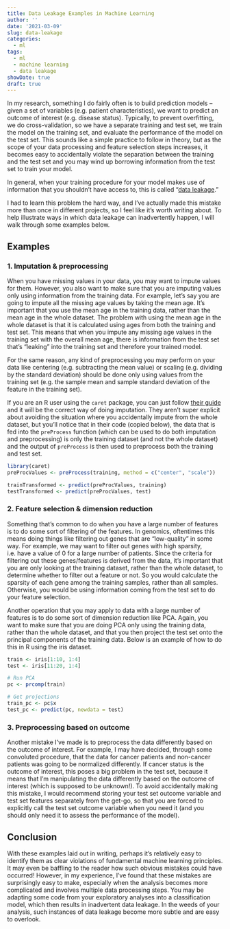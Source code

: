 ```yaml
---
title: Data Leakage Examples in Machine Learning
author: ''
date: '2021-03-09'
slug: data-leakage
categories:
  - ml
tags:
  - ml
  - machine learning
  - data leakage
showDate: true
draft: true
---
```


In my research, something I do fairly often is to build prediction models -- given a set of variables (e.g. patient characteristics), we want to predict an outcome of interest (e.g. disease status). Typically, to prevent overfitting, we do cross-validation, so we have a separate training and test set, we train the model on the training set, and evaluate the performance of the model on the test set. This sounds like a simple practice to follow in theory, but as the scope of your data processing and feature selection steps increases, it becomes easy to accidentally violate the separation between the training and the test set and you may wind up borrowing information from the test set to train your model. 

In general, when your training procedure for your model makes use of information that you shouldn't have access to, this is called "[data leakage](https://en.wikipedia.org/wiki/Leakage_(machine_learning))." 

I had to learn this problem the hard way, and I've actually made this mistake more than once in different projects, so I feel like it's worth writing about. To help illustrate ways in which data leakage can inadvertently happen, I will walk through some examples below. 

## Examples


### 1. Imputation & preprocessing

When you have missing values in your data, you may want to impute values for them. However, you also want to make sure that you are imputing values only using information from the training data. For example, let's say you are going to impute all the missing age values by taking the mean age. It's important that you use the mean age in the training data, rather than the mean age in the whole dataset. The problem with using the mean age in the whole dataset is that it is calculated using ages from both the training and test set. This means that when you impute any missing age values in the training set with the overall mean age, there is information from the test set that's "leaking" into the training set and therefore your trained model.

For the same reason, any kind of preprocessing you may perform on your data like centering (e.g. subtracting the mean value) or scaling (e.g. dividing by the standard deviation) should be done only using values from the training set (e.g. the sample mean and sample standard deviation of the feature in the training set). 

If you are an R user using the `caret` package, you can just follow [their guide](https://topepo.github.io/caret/pre-processing.html#the-preprocess-function) and it will be the correct way of doing imputation. They aren't super explicit about avoiding the situation where you accidentally impute from the whole dataset, but you'll notice that in their code (copied below), the data that is fed into the `preProcess` function (which can be used to do both imputation and preprocessing) is only the training dataset (and not the whole dataset) and the output of `preProcess` is then used to preprocess both the training and test set.

```r
library(caret)
preProcValues <- preProcess(training, method = c("center", "scale"))

trainTransformed <- predict(preProcValues, training)
testTransformed <- predict(preProcValues, test)
```

### 2. Feature selection & dimension reduction

Something that's common to do when you have a large number of features is to do some sort of filtering of the features. In genomics, oftentimes this means doing things like filtering out genes that are "low-quality" in some way. For example, we may want to filter out genes with high sparsity, i.e. have a value of 0 for a large number of patients. Since the criteria for filtering out these genes/features is derived from the data, it's important that you are only looking at the training dataset, rather than the whole dataset, to determine whether to filter out a feature or not. So you would calculate the sparsity of each gene among the training samples, rather than all samples. Otherwise, you would be using information coming from the test set to do your feature selection. 

Another operation that you may apply to data with a large number of features is to do some sort of dimension reduction like PCA. Again, you want to make sure that you are doing PCA only using the training data, rather than the whole dataset, and that you then project the test set onto the principal components of the training data. Below is an example of how to do this in R using the iris dataset.

```r
train <- iris[1:10, 1:4]
test <- iris[11:20, 1:4]

# Run PCA
pc <- prcomp(train)

# Get projections
train_pc <- pc$x
test_pc <- predict(pc, newdata = test)
```

### 3. Preprocessing based on outcome

Another mistake I've made is to preprocess the data differently based on the outcome of interest. For example, I may have decided, through some convoluted procedure, that the data for cancer patients and non-cancer patients was going to be normalized differently. If cancer status is the outcome of interest, this poses a big problem in the test set, because it means that I'm manipulating the data differently based on the outcome of interest (which is supposed to be unknown!). To avoid accidentally making this mistake, I would recommend storing your test set outcome variable and test set features separately from the get-go, so that you are forced to explicitly call the test set outcome variable when you need it (and you should only need it to assess the performance of the model).

## Conclusion

With these examples laid out in writing, perhaps it's relatively easy to identify them as clear violations of fundamental machine learning principles. It may even be baffling to the reader how such obvious mistakes could have occurred! However, in my experience, I've found that these mistakes are surprisingly easy to make, especially when the analysis becomes more complicated and involves multiple data processing steps. You may be adapting some code from your exploratory analyses into a classification model, which then results in inadvertent data leakage. In the weeds of your analysis, such instances of data leakage become more subtle and are easy to overlook.